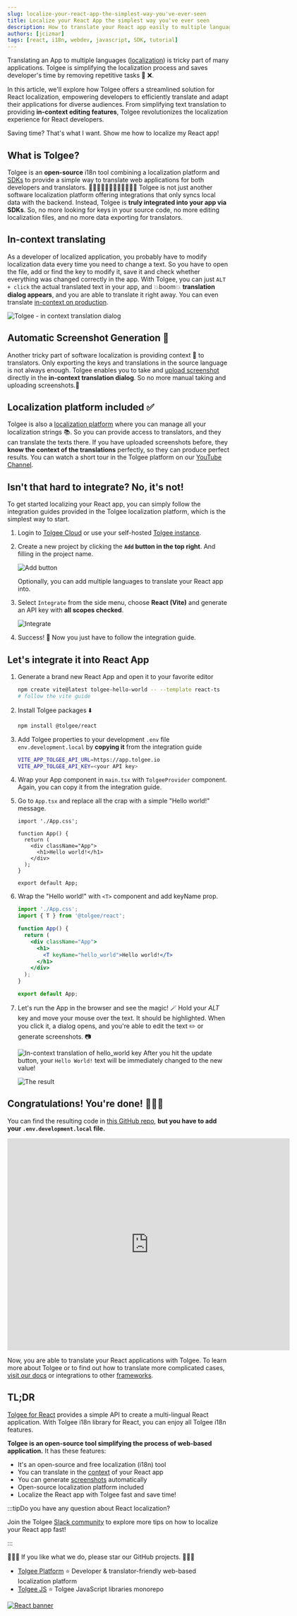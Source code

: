 ```yaml
---
slug: localize-your-react-app-the-simplest-way-you've-ever-seen
title: Localize your React App the simplest way you've ever seen
description: How to translate your React app easily to multiple languages with open-source tool Tolgee. Save developer’s time and remove repetitive tasks.
authors: [jcizmar]
tags: [react, i18n, webdev, javascript, SDK, tutorial]
---
```


Translating an App to multiple languages ([localization](/blog/localization-basics-S01E01)) is tricky part of many applications. Tolgee is simplifying the localization process and saves developer's time by removing repetitive tasks 🔁 ❌.

In this article, we'll explore how Tolgee offers a streamlined solution for React localization, empowering developers to efficiently translate and adapt their applications for diverse audiences. From simplifying text translation to providing **in-context editing features**, Tolgee revolutionizes the localization experience for React developers.

Saving time? That's what I want. Show me how to localize my React app!

<!-- truncate-->

## What is Tolgee?

Tolgee is an **open-source** i18n tool combining a localization platform and [SDKs](/js-sdk/) to provide a simple way to translate web applications for both developers and translators. 👨‍💻👩🏻‍💻🧖🏼👩🏻‍💻🧖🏼 Tolgee is not just another software localization platform offering integrations that only syncs local data with the backend. Instead, Tolgee is **truly integrated into your app via SDKs**. So, no more looking for keys in your source code, no more editing localization files, and no more data exporting for translators.

## In-context translating

As a developer of localized application, you probably have to modify localization data every time you need to change a text. So you have to open the file, add or find the key to modify it, save it and check whether everything was changed correctly in the app. With Tolgee, you can just `ALT + click` the actual translated text in your app, and 💥boom💥 **translation dialog appears**, and you are able to translate it right away. You can even translate [in-context on production](/blog/in-context-production).

![Tolgee - in context translation dialog](/img/blog/quick_translation_window.webp)

## Automatic Screenshot Generation 📸

Another tricky part of software localization is providing context 📖 to translators. Only exporting the keys and translations in the source language is not always enough. Tolgee enables you to take and [upload screenshot](/js-sdk/#automated-screenshots-generation) directly in the **in-context translation dialog**. So no more manual taking and uploading screenshots.🌄

## Localization platform included ✅

Tolgee is also a [localization platform](/platform) where you can manage all your localization strings 📚. So you can provide access to translators, and they can translate the texts there. If you have uploaded screenshots before, they **know the context of the translations** perfectly, so they can produce perfect results. You can watch a short tour in the Tolgee platform on our [YouTube Channel](https://youtu.be/D2g7ly77st4).

## Isn't that hard to integrate? No, it's not!

To get started localizing your React app, you can simply follow the integration guides provided in the Tolgee localization platform, which is the simplest way to start.

1. Login to [Tolgee Cloud](https://app.tolgee.io) or use your self-hosted [Tolgee instance](/platform/self_hosting/running_with_docker).

2. Create a new project by clicking the **`Add` button in the top right**. And filling in the project name.

   ![Add button](/img/blog/add_project_button.webp)

   Optionally, you can add multiple languages to translate your React app into.

3. Select `Integrate` from the side menu, choose **React (Vite)** and generate an API key with **all scopes checked**.

   ![Integrate](/img/blog/integrations.webp)

4. Success! 🎉 Now you just have to follow the integration guide.

## Let's integrate it into React App

1.  Generate a brand new React App and open it to your favorite editor

      ```bash
      npm create vite@latest tolgee-hello-world -- --template react-ts
      # follow the vite guide
      ```


2.  Install Tolgee packages ⬇️
      ```bash
      npm install @tolgee/react
      ```

3.  Add Tolgee properties to your development `.env` file `env.development.local` by **copying it** from the integration guide

      ```bash
      VITE_APP_TOLGEE_API_URL=https://app.tolgee.io
      VITE_APP_TOLGEE_API_KEY=<your API key>
      ```

4.  Wrap your App component in `main.tsx` with `TolgeeProvider` component. Again, you can copy it from the integration guide.

5.  Go to `App.tsx` and replace all the crap with a simple "Hello world!" message.

    ```tsx
    import './App.css';

    function App() {
      return (
        <div className="App">
          <h1>Hello world!</h1>
        </div>
      );
    }

    export default App;
    ```

6.  Wrap the "Hello world!" with `<T>` component and add keyName prop.

    ```jsx
    import './App.css';
    import { T } from '@tolgee/react';

    function App() {
      return (
        <div className="App">
          <h1>
            <T keyName="hello_world">Hello world!</T>
          </h1>
        </div>
      );
    }

    export default App;
    ```

7.  Let's run the App in the browser and see the magic! 🪄 Hold your _ALT_ key and move your mouse over the text. It should be highlighted. When you click it, a dialog opens, and you're able to edit the text ✏️ or generate screenshots. 📷

    ![In-context translation of hello_world key](/img/blog/hello_world.webp)
    After you hit the update button, your `Hello World!` text will be immediately changed to the new value!

    ![The result](https://dev-to-uploads.s3.amazonaws.com/uploads/articles/wqd1z1v4ubq0oxfuhmz1.png)

## Congratulations! You're done! 🎉🎉🎉

You can find the resulting code in [this GitHub repo](https://github.com/JanCizmar/tolgee-react-hello-world), **but you have to add your `.env.development.local` file.**

<iframe
    width="640"
    height="480"
    src="https://www.youtube.com/embed/VURUvwA5aig"
    frameborder="0"
    allow="autoplay; encrypted-media"
    allowfullscreen
>
</iframe>

Now, you are able to translate your React applications with Tolgee. To learn more about Tolgee or to find out how to translate more complicated cases, [visit our docs](/platform) or integrations to other [frameworks](https://tolgee.io/integrations).

## TL;DR

[Tolgee for React](https://tolgee.io/integrations/react) provides a simple API to create a multi-lingual React application. With Tolgee i18n library for React, you can enjoy all Tolgee i18n features.

**Tolgee is an open-source tool simplifying the process of web-based application.** It has these features:

- It's an open-source and free localization (i18n) tool
- You can translate in the [context](https://tolgee.io/features/dev-tools) of your React app
- You can generate [screenshots](/js-sdk/#automated-screenshots-generation) automatically
- Open-source localization platform included
- Localize the React app with Tolgee fast and save time!

:::tipDo you have any question about React localization?

Join the Tolgee [Slack community](https://Tolg.ee/slack) to explore more tips on how to localize your React app fast!

:::

🙏🙏🙏 If you like what we do, please star our GitHub projects. 🙏🙏🙏

- [Tolgee Platform](https://github.com/tolgee/tolgee-platform) ⭐ Developer & translator-friendly web-based localization platform
- [Tolgee JS](https://github.com/tolgee/tolgee-js) ⭐ Tolgee JavaScript libraries monorepo

[![React banner](/img/blog/blog-banners/banner-react.webp)](https://app.tolgee.io/sign_up)
